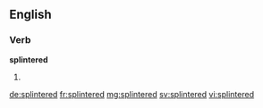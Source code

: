 ==English==

===Verb===
'''splintered'''

# {{en-past of|splinter}}

[[de:splintered]]
[[fr:splintered]]
[[mg:splintered]]
[[sv:splintered]]
[[vi:splintered]]